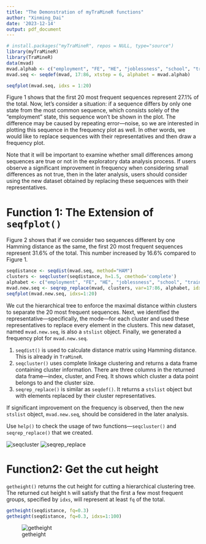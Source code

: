 ```yaml
---
title: "The Demonstration of myTraMineR functions"
author: "Xinming_Dai"
date: '2023-12-14'
output: pdf_document
---
```


```r
# install.packages("myTraMineR", repos = NULL, type="source")
library(myTraMineR)
library(TraMineR)
data(mvad)
mvad.alphab <- c("employment", "FE", "HE", "joblessness", "school", "training")
mvad.seq <- seqdef(mvad, 17:86, xtstep = 6, alphabet = mvad.alphab)
```

```r
seqfplot(mvad.seq, idxs = 1:20)
```

Figure 1 shows that the first 20 most frequent sequences represent 27.1% of the total. Now, let's consider a situation: if a sequence differs by only one state from the most common sequence, which consists solely of the "employment" state, this sequence won't be shown in the plot. The difference may be caused by repeating error—noise, so we are interested in plotting this sequence in the frequency plot as well. In other words, we would like to replace sequences with their representatives and then draw a frequency plot.

Note that it will be important to examine whether small differences among sequences are true or not in the exploratory data analysis process. If users observe a significant improvement in frequency when considering small differences as not true, then in the later analysis, users should consider using the new dataset obtained by replacing these sequences with their representatives.

# Function 1:  The Extension of `seqfplot()` 
Figure 2 shows that if we consider two sequences different by one Hamming distance as the same, the first 20 most frequent sequences represent 31.6% of the total. This number increased by 16.6% compared to Figure 1.

```r
seqdistance <- seqdist(mvad.seq, method="HAM")
clusters <- seqcluster(seqdistance, h=1.5, cmethod='complete')
alphabet <- c("employment", "FE", "HE", "joblessness", "school", "training")
mvad.new.seq <- seqrep_replace(mvad, clusters, var=17:86, alphabet, idxs=1:20, xtsetp=6)
seqfplot(mvad.new.seq, idxs=1:20)
```

We cut the hierarchical tree to enforce the maximal distance within clusters to separate the 20 most frequent sequences. Next, we identified the representative—specifically, the mode—for each cluster and used these representatives to replace every element in the clusters. This new dataset, named `mvad.new.seq`, is also a `stslist` object. Finally, we generated a frequency plot for `mvad.new.seq`.

1. `seqdist()` is used to calculate distance matrix using Hamming distance. This is already in `TraMineR`. 
2. `seqcluster()` uses complete linkage clustering and returns a data frame containing cluster information. There are three columns in the returned data frame—index, cluster, and Freq. It shows which cluster a data point belongs to and the cluster size.
3. `seqrep_replace()` is similar as `seqdef()`. It returns a `stslist` object but with elements replaced by their cluster representatives.

If significant improvement on the frequency is observed, then the new `stslist` object, `mvad.new.seq`, should be considered in the later analysis.

Use `help()` to check the usage of two functions—`seqcluster()` and `seqrep_replace()` that we created.

![seqcluster](seqcluster_help.png)
![seqrep_replace](seqrep_replace_help.png)


# Function2: Get the cut height

`getheight()` returns the cut height for cutting a hierarchical clustering tree. The returned cut height `h` will satisfy that the first a few most frequent groups, specified by `idxs`, will represent at least `fq` of the total.

```r
getheight(seqdistance, fq=0.3)
getheight(seqdistance, fq=0.3, idxs=1:100)
```
![getheight](getheight.png)
